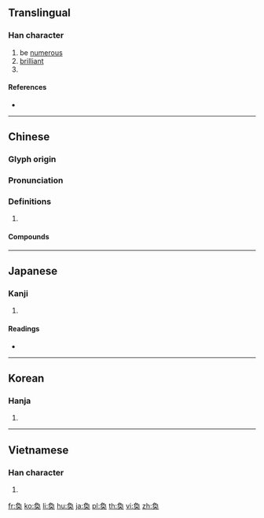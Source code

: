 {{character info/new}}
{{also|奂}}
==Translingual==

===Han character===
{{Han char|rn=37|rad=大|as=06|sn=9|four=27430|canj=NBK|ids=⿳⺈⿵冂八大(G),⿳⺈𠔿大(HT),⿳⺈⿵冂儿大(JK)}}

# be [[numerous]]
# [[brilliant]]
# {{surname|lang=zh}}

====References====
* {{Han ref|kx=0251.200|dkj=05916|dj=0512.150|hdz=10539.081|uh=5950|ud=22864|bh=ABB7|bd=43959}}

----

==Chinese==
{{zh-forms|s=奂}}

===Glyph origin===
{{Han etym}}

===Pronunciation===
{{zh-pron
|m=huàn
|c=wun6
|mn=hoàn
|mc=y
|oc=y
|cat=a,pn
}}

===Definitions===
{{zh-hanzi}}

# {{rfdef|zh}}

====Compounds====
{{zh-der|伴奐|奐奐|奐然|奐衍|畔奐|美侖美奐|美奐美輪|美輪美奐|輪奐}}

----

==Japanese==

===Kanji===
{{ja-kanji|grade=|rs=大06}}

# {{defn|lang=ja|sort=大06}}

====Readings====
* {{ja-readings|on=[[かん]] (kan)|kun=[[とりかえる]] (torikaeru), [[おおきい]] (ookii), [[さかん]] (sakan)}}

----

==Korean==

===Hanja===
{{ko-hanja|hangeul=환|rv=hwan|mr=hwan}}

# {{defn|lang=ko|sort=大06}}

----

==Vietnamese==

===Han character===
{{vi-hantu|[[hoán]]|rs=大06}}

# {{defn|lang=vi|sort=大06}}

[[fr:奐]]
[[ko:奐]]
[[li:奐]]
[[hu:奐]]
[[ja:奐]]
[[pl:奐]]
[[th:奐]]
[[vi:奐]]
[[zh:奐]]